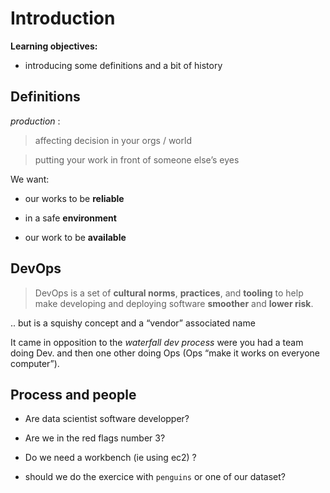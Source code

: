 # Introduction {.unnumbered}

**Learning objectives:**

- introducing some definitions and a bit of history 

## Definitions

 *production* :  

>   affecting decision in your orgs / world 

> putting your work in front of someone else’s eyes

We want:

- our works to be **reliable**

- in a safe **environment** 

- our work to be **available** 

## DevOps

> DevOps is a set of **cultural norms**, **practices**, and **tooling** to help make developing and deploying software **smoother** and **lower risk**.

.. but is a squishy concept and a "vendor" associated name 

It came in opposition to the *waterfall dev process* were you had a team doing Dev. and then one other doing Ops (Ops "make it works on everyone computer"). 

## Process and people

- Are data scientist software developper?

- Are we in the red flags number 3?

- Do we need a workbench (ie using ec2) ?

- should we do the exercice with `penguins` or one of our dataset?
